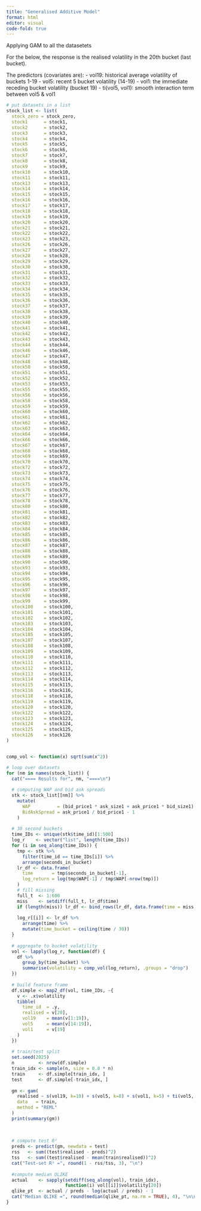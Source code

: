 ```yaml
---
title: "Generalised Additive Model"
format: html
editor: visual
code-fold: true
---
```


Applying GAM to all the datasetets

For the below, the response is the realised volatility in the 20th bucket (last bucket).

The predictors (covariates are): 
- vol19: historical average volatility of buckets 1-19 
- vol5: recent 5 bucket volatility (14-19) 
- vol1: the immediate receding bucket volatility (bucket 19) 
- ti(vol5, vol1): smooth interaction term between vol5 & vol1

```r
# put datasets in a list
stock_list <- list(
  stock_zero = stock_zero,
  stock1      = stock1,
  stock2      = stock2,
  stock3      = stock3,
  stock4      = stock4,
  stock5      = stock5,
  stock6      = stock6,
  stock7      = stock7,
  stock8      = stock8,
  stock9      = stock9,
  stock10     = stock10,
  stock11     = stock11,
  stock13     = stock13,
  stock14     = stock14,
  stock15     = stock15,
  stock16     = stock16,
  stock17     = stock17,
  stock18     = stock18,
  stock19     = stock19,
  stock20     = stock20,
  stock21     = stock21,
  stock22     = stock22,
  stock23     = stock23,
  stock26     = stock26,
  stock27     = stock27,
  stock28     = stock28,
  stock29     = stock29,
  stock30     = stock30,
  stock31     = stock31,
  stock32     = stock32,
  stock33     = stock33,
  stock34     = stock34,
  stock35     = stock35,
  stock36     = stock36,
  stock37     = stock37,
  stock38     = stock38,
  stock39     = stock39,
  stock40     = stock40,
  stock41     = stock41,
  stock42     = stock42,
  stock43     = stock43,
  stock44     = stock44,
  stock46     = stock46,
  stock47     = stock47,
  stock48     = stock48,
  stock50     = stock50,
  stock51     = stock51,
  stock52     = stock52,
  stock53     = stock53,
  stock55     = stock55,
  stock56     = stock56,
  stock58     = stock58,
  stock59     = stock59,
  stock60     = stock60,
  stock61     = stock61,
  stock62     = stock62,
  stock63     = stock63,
  stock64     = stock64,
  stock66     = stock66,
  stock67     = stock67,
  stock68     = stock68,
  stock69     = stock69,
  stock70     = stock70,
  stock72     = stock72,
  stock73     = stock73,
  stock74     = stock74,
  stock75     = stock75,
  stock76     = stock76,
  stock77     = stock77,
  stock78     = stock78,
  stock80     = stock80,
  stock81     = stock81,
  stock82     = stock82,
  stock83     = stock83,
  stock84     = stock84,
  stock85     = stock85,
  stock86     = stock86,
  stock87     = stock87,
  stock88     = stock88,
  stock89     = stock89,
  stock90     = stock90,
  stock93     = stock93,
  stock94     = stock94,
  stock95     = stock95,
  stock96     = stock96,
  stock97     = stock97,
  stock98     = stock98,
  stock99     = stock99,
  stock100    = stock100,
  stock101    = stock101,
  stock102    = stock102,
  stock103    = stock103,
  stock104    = stock104,
  stock105    = stock105,
  stock107    = stock107,
  stock108    = stock108,
  stock109    = stock109,
  stock110    = stock110,
  stock111    = stock111,
  stock112    = stock112,
  stock113    = stock113,
  stock114    = stock114,
  stock115    = stock115,
  stock116    = stock116,
  stock118    = stock118,
  stock119    = stock119,
  stock120    = stock120,
  stock122    = stock122,
  stock123    = stock123,
  stock124    = stock124,
  stock125    = stock125,
  stock126    = stock126
)


comp_vol <- function(x) sqrt(sum(x^2))

# loop over datasets
for (nm in names(stock_list)) {
  cat("==== Results for", nm, "====\n")
  
  # computing WAP and bid ask spreads
  stk <- stock_list[[nm]] %>%
    mutate(
      WAP          = (bid_price1 * ask_size1 + ask_price1 * bid_size1) / (bid_size1 + ask_size1),
      BidAskSpread = ask_price1 / bid_price1 - 1
    )
  
  # 30 second buckets
  time_IDs <- unique(stk$time_id)[1:500]
  log_r    <- vector("list", length(time_IDs))
  for (i in seq_along(time_IDs)) {
    tmp <- stk %>% 
      filter(time_id == time_IDs[i]) %>% 
      arrange(seconds_in_bucket)
    lr_df <- data.frame(
      time       = tmp$seconds_in_bucket[-1],
      log_return = log(tmp$WAP[-1] / tmp$WAP[-nrow(tmp)])
    )
    # fill missing
    full_t  <- 1:600
    miss    <- setdiff(full_t, lr_df$time)
    if (length(miss)) lr_df <- bind_rows(lr_df, data.frame(time = miss, log_return = 0))
    
    log_r[[i]] <- lr_df %>%
      arrange(time) %>%
      mutate(time_bucket = ceiling(time / 30))
  }
  
  # aggregate to bucket volatility
  vol <- lapply(log_r, function(df) {
    df %>%
      group_by(time_bucket) %>%
      summarise(volatility = comp_vol(log_return), .groups = "drop")
  })
  
  # build feature frame
  df.simple <- map2_df(vol, time_IDs, ~{
    v <- .x$volatility
    tibble(
      time_id  = .y,
      realised = v[20],
      vol19    = mean(v[1:19]),
      vol5     = mean(v[14:19]),
      vol1     = v[19]
    )
  })
  
  # train/test split
  set.seed(2025)
  n         <- nrow(df.simple)
  train_idx <- sample(n, size = 0.8 * n)
  train     <- df.simple[train_idx, ]
  test      <- df.simple[-train_idx, ]
  
  gm <- gam(
    realised ~ s(vol19, k=10) + s(vol5, k=8) + s(vol1, k=5) + ti(vol5, vol1),
    data   = train,
    method = "REML"
  )
  print(summary(gm))
  
  
  
  # compute test R²
  preds <- predict(gm, newdata = test)
  rss   <- sum((test$realised - preds)^2)
  tss   <- sum((test$realised - mean(train$realised))^2)
  cat("Test-set R² =", round(1 - rss/tss, 3), "\n")
  
  #compute median QLIKE
  actual    <- sapply(setdiff(seq_along(vol), train_idx),
                      function(i) vol[[i]]$volatility[20])
  qlike_pt  <- actual / preds - log(actual / preds) - 1
  cat("Median QLIKE =", round(median(qlike_pt, na.rm = TRUE), 4), "\n\n")
}
```
